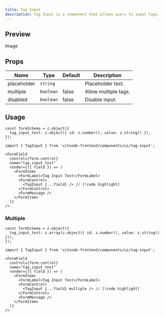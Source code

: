```yaml
---
title: Tag Input
description: Tag Input is a component that allows users to input tags.
---
```


## Preview

Image

## Props

| Name        | Type      | Default | Description          |
| ----------- | --------- | ------- | -------------------- |
| placeholder | `string`  |         | Placeholder text.    |
| multiple    | `boolean` | false   | Allow multiple tags. |
| disabled    | `boolean` | false   | Disable input.       |

## Usage

```tsx
const formSchema = z.object({
  tag_input_test: z.object({ id: z.number(), value: z.string() }),
});
```

```tsx
import { TagInput } from 'vitnode-frontend/components/ui/tag-input';
```

```tsx
<FormField
  control={form.control}
  name="tag_input_test"
  render={({ field }) => (
    <FormItem>
      <FormLabel>Tag Input Test</FormLabel>
      <FormControl>
        <TagInput {...field} /> // [!code highlight]
      </FormControl>
      <FormMessage />
    </FormItem>
  )}
/>
```

### Multiple

```tsx
const formSchema = z.object({
  tag_input_test: z.array(z.object({ id: z.number(), value: z.string() })),
});
```

```tsx
import { TagInput } from 'vitnode-frontend/components/ui/tag-input';
```

```tsx
<FormField
  control={form.control}
  name="tag_input_test"
  render={({ field }) => (
    <FormItem>
      <FormLabel>Tag Input Test</FormLabel>
      <FormControl>
        <TagInput {...field} multiple /> // [!code highlight]
      </FormControl>
      <FormMessage />
    </FormItem>
  )}
/>
```

